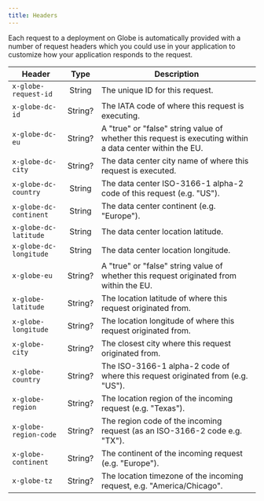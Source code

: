 ```yaml
---
title: Headers
---
```


Each request to a deployment on Globe is automatically provided with a number of request headers which you could use in your application to customize how your application responds to the request.

| **Header**             | **Type** | **Description**                                                                                           |
| ---------------------- | :------: | --------------------------------------------------------------------------------------------------------- |
| `x-globe-request-id`   |  String  | The unique ID for this request.                                                                           |
| `x-globe-dc-id`        | String?  | The IATA code of where this request is executing.                                                         |
| `x-globe-dc-eu`        | String?  | A "true" or "false" string value of whether this request is executing within a data center within the EU. |
| `x-globe-dc-city`      | String?  | The data center city name of where this request is executed.                                             |
| `x-globe-dc-country`   |  String  | The data center ISO-3166-1 alpha-2 code of this request (e.g. "US").                                      |
| `x-globe-dc-continent` |  String  | The data center continent (e.g. "Europe").                                                                |
| `x-globe-dc-latitude`  |  String  | The data center location latitude.                                                                        |
| `x-globe-dc-longitude` |  String  | The data center location longitude.                                                                       |
| `x-globe-eu`           | String?  | A "true" or "false" string value of whether this request originated from within the EU.                   |
| `x-globe-latitude`     | String?  | The location latitude of where this request originated from.                                              |
| `x-globe-longitude`    | String?  | The location longitude of where this request originated from.                                             |
| `x-globe-city`         | String?  | The closest city where this request originated from.                                                   |
| `x-globe-country`      | String?  | The ISO-3166-1 alpha-2 code of where this request originated from (e.g. "US").                            |
| `x-globe-region`       | String?  | The location region of the incoming request (e.g. "Texas").                                               |
| `x-globe-region-code`  | String?  | The region code of the incoming request (as an ISO-3166-2 code e.g. "TX").                                 |
| `x-globe-continent`    | String?  | The continent of the incoming request (e.g. "Europe").                                                    |
| `x-globe-tz`           | String?  | The location timezone of the incoming request, e.g. "America/Chicago".                                    |
